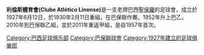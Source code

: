 {{expand|time=2015-03-29T15:43:08+00:00}}
{{unreferenced|time=2015-03-29T15:43:08+00:00}}
{{Infobox football club
|clubname = 利倫斯<br />Linense
|image    = 
|fullname = Clube Atlético Linense
|nickname = ''Elefante da Noroeste''
|founded  =  6月12日<br /> 1927
|ground   = [[盧比斯球場|盧比斯球場]]
|capacity = 15,000
|chrtitle = 主席
|chairman =Rogério Camara
|manager  = [[拿斯素|拿斯素]]
|mgrtitle = 總教練
|league   = 
|season   = 
|position = 
|pattern_la1=
|pattern_b1=_redhoops
|pattern_ra1=
|pattern_so1=
|leftarm1=FF0000
|body1=FFFFFF
|rightarm1=FF0000
|shorts1=000000
|socks1=FF0000
|pattern_la2=
|pattern_b2=_blackshoulders
|pattern_ra2=
|pattern_so2=
|leftarm2=FF0000
|body2=FFFFFF
|rightarm2=FF0000
|shorts2=000000
|socks2=FFFFFF
|pattern_la3=_cap1011h
|pattern_b3=_cap1011h
|pattern_ra3=_cap1011h
|pattern_so3=_egy1012h
|leftarm3=FFFFFF
|body3=FFFFFF
|rightarm3=FFFFFF
|shorts3=FFFFFF
|socks3=FFFFFF
|American=true
}}
'''利倫斯體育會(Clube Atlético Linense)'''是一支老牌巴西[[聖保羅|聖保羅]]的足球會，成立於1927年6月12日，於1930年2月11日重組，在巴保聯作賽。1952年升上巴乙，2010年到巴保聯乙組，並於2011年重返甲組，是自1957年首次。
{{fc-stub}}
{{巴保聯}}

{{DEFAULTSORT:Linense }}
[[Category:巴西足球俱乐部|Category:巴西足球俱乐部]]
[[Category:巴保聯球會|Category:巴保聯球會]]
[[Category:1927年建立的足球俱樂部|Category:1927年建立的足球俱樂部]]
